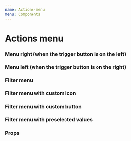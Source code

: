 ```yaml
---
name: Actions-menu
menu: Components
---
```



# Actions menu

<Metadata pkg={pkg}/>


### Menu right (when the trigger button is on the left)
<Playground>
    <div style={{width: '200px', display: 'flex', justifyContent: 'flex-start'}}>
        <ActionsMenu actions={actions} menuPosition='right' />
    </div>
</Playground>


### Menu left (when the trigger button is on the right)
<Playground>
    <div style={{width: '100%', display: 'flex', justifyContent: 'flex-end'}}>
        <ActionsMenu actions={actions}  />
    </div>
</Playground>

### Filter menu
<Playground>
    <div style={{width: '100%', display: 'flex', justifyContent: 'flex-start'}}>
        <FilterMenu actions={actions} menuPosition='right' initialChecked/>
    </div>
</Playground>

### Filter menu with custom icon
<Playground>
    <div style={{width: '100%', display: 'flex', justifyContent: 'flex-start'}}>
        <FilterMenu actions={actions} menuPosition='right' initialChecked icon={IconChat}/>
    </div>
</Playground>

### Filter menu with custom button
<Playground>
    <div style={{width: '100%', display: 'flex', justifyContent: 'flex-start'}}>
        <FilterMenu actions={actions} menuPosition='right' initialChecked text='Test'/>
    </div>
</Playground>

### Filter menu with preselected values
<Playground>
    <div style={{width: '100%', display: 'flex', justifyContent: 'flex-start'}}>
    <FilterMenu
      actions={actions}
      menuPosition="right"
      text="Test"
      selected={['edit']}
    />
    </div>
</Playground>


### Props
<Props of={ActionsMenu} />
